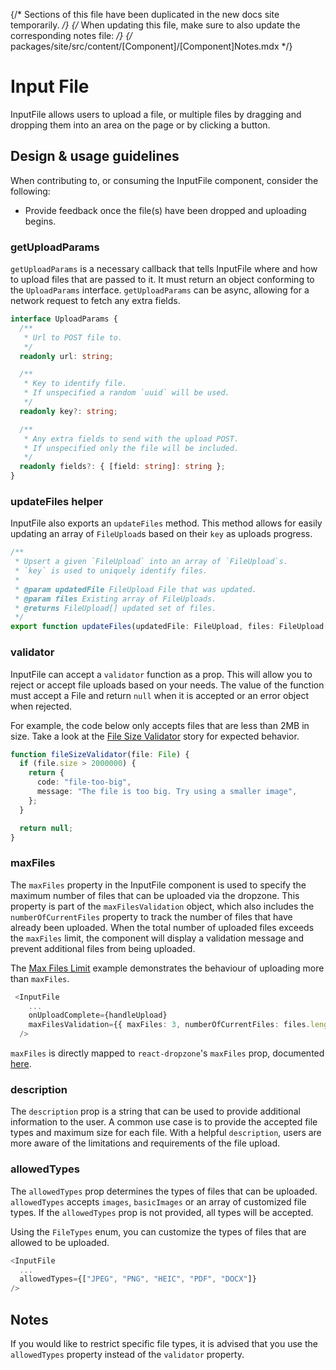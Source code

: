 
{/* Sections of this file have been duplicated in the new docs site temporarily. */}
{/* When updating this file, make sure to also update the corresponding notes file: */}
{/* packages/site/src/content/[Component]/[Component]Notes.mdx */}

# Input File

<Meta title="Components/Forms and Inputs/InputFile" />

InputFile allows users to upload a file, or multiple files by dragging and
dropping them into an area on the page or by clicking a button.

## Design & usage guidelines

When contributing to, or consuming the InputFile component, consider the
following:

- Provide feedback once the file(s) have been dropped and uploading begins.

### getUploadParams

`getUploadParams` is a necessary callback that tells InputFile where and how to
upload files that are passed to it. It must return an object conforming to the
`UploadParams` interface. `getUploadParams` can be async, allowing for a network
request to fetch any extra fields.

```ts
interface UploadParams {
  /**
   * Url to POST file to.
   */
  readonly url: string;

  /**
   * Key to identify file.
   * If unspecified a random `uuid` will be used.
   */
  readonly key?: string;

  /**
   * Any extra fields to send with the upload POST.
   * If unspecified only the file will be included.
   */
  readonly fields?: { [field: string]: string };
}
```

### updateFiles helper

InputFile also exports an `updateFiles` method. This method allows for easily
updating an array of `FileUpload`s based on their `key` as uploads progress.

```ts
/**
 * Upsert a given `FileUpload` into an array of `FileUpload`s.
 * `key` is used to uniquely identify files.
 *
 * @param updatedFile FileUpload File that was updated.
 * @param files Existing array of FileUploads.
 * @returns FileUpload[] updated set of files.
 */
export function updateFiles(updatedFile: FileUpload, files: FileUpload[]);
```

### validator

InputFile can accept a `validator` function as a prop. This will allow you to
reject or accept file uploads based on your needs. The value of the function
must accept a File and return `null` when it is accepted or an error object when
rejected.

For example, the code below only accepts files that are less than 2MB in size.
Take a look at the
[File Size Validator](../?path=/story/components-forms-and-inputs-inputfile-web--file-size-validator)
story for expected behavior.

```ts
function fileSizeValidator(file: File) {
  if (file.size > 2000000) {
    return {
      code: "file-too-big",
      message: "The file is too big. Try using a smaller image",
    };
  }

  return null;
}
```

### maxFiles

The `maxFiles` property in the InputFile component is used to specify the
maximum number of files that can be uploaded via the dropzone. This property is
part of the `maxFilesValidation` object, which also includes the
`numberOfCurrentFiles` property to track the number of files that have already
been uploaded. When the total number of uploaded files exceeds the `maxFiles`
limit, the component will display a validation message and prevent additional
files from being uploaded.

The
[Max Files Limit](../?path=/story/components-forms-and-inputs-inputfile-web--max-files-limit)
example demonstrates the behaviour of uploading more than `maxFiles`.

```ts
 <InputFile
    ...
    onUploadComplete={handleUpload}
    maxFilesValidation={{ maxFiles: 3, numberOfCurrentFiles: files.length }}
  />
```

`maxFiles` is directly mapped to `react-dropzone`'s `maxFiles` prop, documented
[here](https://react-dropzone.js.org/#!/Accepting%20specific%20number%20of%20files).

### description

The `description` prop is a string that can be used to provide additional
information to the user. A common use case is to provide the accepted file types
and maximum size for each file. With a helpful `description`, users are more
aware of the limitations and requirements of the file upload.

### allowedTypes

The `allowedTypes` prop determines the types of files that can be uploaded.
`allowedTypes` accepts `images`, `basicImages` or an array of customized file
types. If the `allowedTypes` prop is not provided, all types will be accepted.

Using the `FileTypes` enum, you can customize the types of files that are
allowed to be uploaded.

```ts
<InputFile
  ...
  allowedTypes={["JPEG", "PNG", "HEIC", "PDF", "DOCX"]}
/>
```

## Notes

If you would like to restrict specific file types, it is advised that you use
the `allowedTypes` property instead of the `validator` property.
